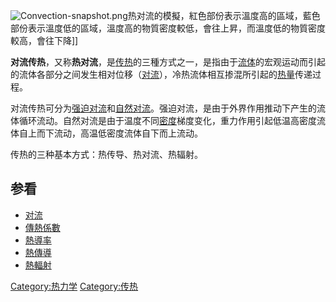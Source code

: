 {{unreferenced|time=2015-07-31T10:24:48+00:00}}
[[File:Convection-snapshot.png|thumb]]热对流的模擬，紅色部份表示溫度高的區域，藍色部份表示溫度低的區域，溫度高的物質密度較低，會往上昇，而溫度低的物質密度較高，會往下降]]

'''对流传热'''，又称'''热对流'''，是[[传热|传热]]的三種方式之一，是指由于[[流体|流体]]的宏观运动而引起的流体各部分之间发生相对位移（[[对流|对流]]），冷热流体相互掺混所引起的[[热量|热量]]传递过程。

对流传热可分为[[强迫对流|强迫对流]]和[[自然对流|自然对流]]。强迫对流，是由于外界作用推动下产生的流体循环流动。自然对流是由于温度不同[[密度|密度]]梯度变化，重力作用引起低温高密度流体自上而下流动，高温低密度流体自下而上流动。

传热的三种基本方式：热传导、热对流、热辐射。

== 参看 ==
* [[对流|对流]]
* [[傳熱係數|傳熱係數]]
* [[熱導率|熱導率]]
* [[熱傳導|熱傳導]]
* [[熱輻射|熱輻射]]

{{熱力學小作品}}

[[Category:热力学|Category:热力学]]
[[Category:传热|Category:传热]]